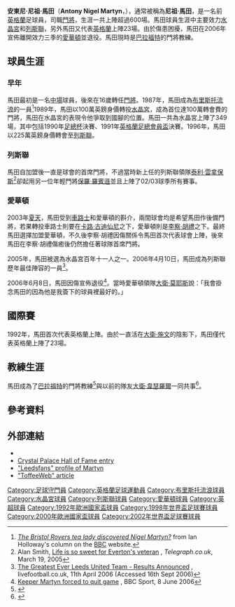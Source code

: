 {{noteta
|G1=EPL
|G2=足球
|G3=列斯聯
|T=zh-hans:奈杰尔·马丁;zh-hk:尼祖·馬田;zh-tw:奈傑爾·馬丁;
|1=zh-hans:马丁;zh-hk:馬田;zh-tw:馬丁;
|2=zh-hans:奈杰尔;zh-hk:尼祖;zh-tw:奈傑爾;
|3=zh-hans:库迪奇尼;zh-hk:古迪仙尼;zh-tw:庫迪奇尼;
|4=zh-hans:理查德·赖特; zh-hk:李察·胡禮;
|5=zh-hans:西曼;zh-hk:施文;zh-tw:西曼;
}}
{{Football player infobox
| playername =尼祖·馬田<br />''Nigel Martyn''
| image =
| fullname = Antony Nigel Martyn
| dateofbirth = {{birth date and age|1966|8|11|df=y}}
| cityofbirth = {{Link-en|聖歐斯提|St Austell}}
| countryofbirth = [[康沃爾郡|康沃爾郡]]
| currentclub = [[巴拉福特|巴拉福特]]（門將教練）
| position = [[門將|門將]]
| youthyears =
| youthclubs =
| years = 1987–1989<br/>1989–1996<br/>1996–2003<br/>2003–2006
| clubs = [[布里斯托流浪|布里斯托流浪]]<br/>[[水晶宮足球俱樂部|水晶宮]]<br/>[[列斯聯|列斯聯]]<br/>[[愛華頓|愛華頓]]<br/>'''總計'''
| caps(goals) = 101 (0)<br/>272 (0)<br/>207 (0)<br/>{{0}}86 (0)<br/>'''666 (0)'''
| nationalyears = 1988–1989<br>1989–1994<br>1992–2002
| nationalteam = [[英格蘭U21|英格蘭U21]]<br>[[英格蘭足球代表隊|英格蘭B隊]]<br>[[英格蘭足球代表隊|英格蘭]]
| nationalcaps(goals) = {{0}}11 (0)<br>{{0}}{{0}}6 (0)<br>{{0}}23 (0)
}}
'''安東尼·尼祖·馬田'''（'''Antony Nigel Martyn'''，{{bd|1966年|8月11日|catIdx=Martyn, Nigel}}），通常被稱為'''尼祖·馬田'''，是一名前[[英格蘭|英格蘭]]足球員，司職[[門將|門將]]，生涯一共上陣超過600場。馬田球員生涯中主要效力[[水晶宮足球俱樂部|水晶宮]]和[[列斯聯足球會|列斯聯]]，另外馬田又代表[[英格蘭足球代表隊|英格蘭]]上陣23場。由於傷患困擾，馬田在2006年宣佈離開效力三季的[[愛華頓足球會|愛華頓]]並退役。馬田現時是[[巴拉福特足球會|巴拉福特]]的門將教練。

==球員生涯==
===早年===
馬田最初是一名[[中場|中場]]球員，後來在16歲轉任[[門將|門將]]。1987年，馬田成為[[布里斯托流浪足球會|布里斯托流浪]]的一員<ref>[http://news.bbc.co.uk/sport1/hi/football/7006489.stm ''The Bristol Rovers tea lady discovered Nigel Martyn?''] {{Wayback|url=http://news.bbc.co.uk/sport1/hi/football/7006489.stm |date=20200421190609 }} from Ian Holloway's column on the [[BBC|BBC]] website.</ref>1989年，馬田以100萬英鎊身價轉投[[水晶宮足球俱樂部|水晶宮]]，成為首位達100萬轉會費的門將，馬田在水晶宮的表現令他爭取到國腳的位置。馬田一共為水晶宮上陣了349場，其中包括1990年[[足總杯|足總杯]]決賽、1991年[[英格蘭足總會員盃|英格蘭足總會員盃]]決賽。1996年，馬田以225萬英鎊身價轉會至[[列斯聯足球會|列斯聯]]。

===列斯聯===
馬田自加盟後一直是球會的首席門將，不過當時新上任的列斯聯領隊[[泰利·雲拿保斯|泰利·雲拿保斯]]<ref>Alan Smith, [http://www.telegraph.co.uk/sport/main.jhtml?view=DETAILS&grid=D&xml=/sport/2005/03/19/sfnsmi19.xml Life is so sweet for Everton's veteran] {{Wayback|url=http://www.telegraph.co.uk/sport/main.jhtml?view=DETAILS&grid=D&xml=%2Fsport%2F2005%2F03%2F19%2Fsfnsmi19.xml |date=20070817095205 }}, ''Telegraph.co.uk'', March 19, 2005</ref>卻起用另一位年輕門將[[保羅·羅賓遜|保羅·羅賓遜]]並且上陣了02/03球季所有賽事。

===愛華頓===
2003年[[夏天|夏天]]，馬田受到[[車路士足球會|車路士]]和愛華頓的斟介，兩間球會均是希望馬田作後備門將，若果轉投車路士則要在[[卡路·古迪仙尼|卡路·古迪仙尼]]之下，愛華頓則是[[理查德·赖特_(足球运动员)|李察·胡禮]]之下。最終馬田選擇加盟愛華頓，不久後李察·胡禮因傷關係令馬田首次代表球會上陣，後來馬田在李察·胡禮傷癒後仍然擔任著球隊首席門將。

2005年，馬田被選為水晶宮百年十一人之一。2006年4月10日，馬田成為列斯聯歷年最佳陣容的一員<ref>[http://leeds.livefootball.co.uk/newsarticle.asp?article=359 The Greatest Ever Leeds United Team - Results Announced] {{webarchive|url=https://web.archive.org/web/20071209022920/http://leeds.livefootball.co.uk/newsarticle.asp?article=359 |date=2007-12-09 }}, livefootball.co.uk, 11th April 2006 (Accessed 16th Sept 2006)</ref>。

2006年6月8日，馬田因傷宣佈退役<ref>[http://news.bbc.co.uk/sport2/hi/football/teams/e/everton/5059158.stm Keeper Martyn forced to quit game] {{Wayback|url=http://news.bbc.co.uk/sport2/hi/football/teams/e/everton/5059158.stm |date=20070329025355 }}, BBC Sport, 8 June 2006</ref>。當時愛華頓領隊[[大衛·莫耶斯|大衛·莫耶斯]]說：「我會掛念馬田的因為他是我簽下的球員裡最好的。」

==國際賽==
1992年，馬田首次代表英格蘭上陣。由於一直活在[[大衛·施文|大衛·施文]]的陰影下，馬田僅代表英格蘭上陣了23場。

==教練生涯==
馬田成為了[[巴拉福特足球會|巴拉福特]]的門將教練<ref>{{cite news
 |url         = http://www.telegraphandargus.co.uk/display.var.2017252.0..php
 |title       = Loach 'star-struck' by Martyn
 |date        = 4 February 2008
 |accessdate  = 2008-02-04
 |publisher   = Telegraph & Argus
 |first       = Simon
 |last        = Parker
 |deadurl     = yes
 |archiveurl  = https://web.archive.org/web/20080509022258/http://www.telegraphandargus.co.uk/display.var.2017252.0..php
 |archivedate = 2008年5月9日
}}</ref>與以前的隊友[[大衛·韋瑟羅爾|大衛·韋瑟羅爾]]一同共事<ref>{{cite news
|url=http://www.thetelegraphandargus.co.uk/search/display.var.1249699.0.martyn_offers_a_helping_hand.php
|title=Martyn offers a helping hand
|date=9 March 2007
|accessdate=2008-02-04
|publisher=Telegraph & Argus
|first=Simon
|last=Parker
|archive-date=2008-05-07
|archive-url=https://web.archive.org/web/20080507103605/http://www.thetelegraphandargus.co.uk/search/display.var.1249699.0.martyn_offers_a_helping_hand.php
|dead-url=no
}}</ref>。

==參考資料==
{{reflist}}

==外部連結==
*{{soccerbase|id=4875|name=尼祖·馬田}}
*[https://web.archive.org/web/20081013054133/http://www.cpfc.premiumtv.co.uk/page/PalaceLegendsK-O/0,,10323~648511,00.html Crystal Palace Hall of Fame entry]
*[https://web.archive.org/web/20081211081018/http://www.leedsfans.org.uk/leeds/players/495.html "Leedsfans" profile of Martyn]
*[http://www.toffeeweb.com/players/current/Martyn.asp "ToffeeWeb" article] {{Wayback|url=http://www.toffeeweb.com/players/current/Martyn.asp |date=20090207114721 }}

{{1998年世界盃足球賽英格蘭參賽名單}}
{{2000年歐洲足球錦標賽英格蘭參賽名單}}
{{2002年世界盃足球賽英格蘭參賽名單}}
{{1997/98年英超PFA年度最佳陣容}}
{{1998/99年英超PFA年度最佳陣容}}
{{1999-2000年英超PFA年度最佳陣容}}

{{Authority control}}
{{DEFAULTSORT:Martyn, Nigel}}
[[Category:足球守門員|Category:足球守門員]]
[[Category:英格蘭足球運動員|Category:英格蘭足球運動員]]
[[Category:布里斯托流浪球員|Category:布里斯托流浪球員]]
[[Category:水晶宮球員|Category:水晶宮球員]]
[[Category:列斯聯球員|Category:列斯聯球員]]
[[Category:愛華頓球員|Category:愛華頓球員]]
[[Category:英超球員|Category:英超球員]]
[[Category:1992年歐洲國家盃球員|Category:1992年歐洲國家盃球員]]
[[Category:1998年世界盃足球賽球員|Category:1998年世界盃足球賽球員]]
[[Category:2000年歐洲國家盃球員|Category:2000年歐洲國家盃球員]]
[[Category:2002年世界盃足球賽球員|Category:2002年世界盃足球賽球員]]